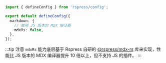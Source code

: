 ```ts title="rspress.config.ts"
import { defineConfig } from 'rspress/config';

export default defineConfig({
  markdown: {
    // 使用 JS 版本的 MDX 编译器
    mdxRs: false,
  },
});
```

:::tip 注意
`mdxRs` 能力底层基于 Rspress 自研的 [@rspress/mdx-rs](https://github.com/web-infra-dev/mdx-rs) 库来实现，性能比 JS 版本的 MDX 编译器提升 10 倍以上，但不支持 JS 的插件。
:::
